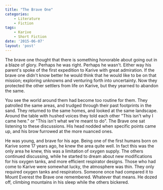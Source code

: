 ```yaml
---
title: "The Brave One"
categories:
    - Literature
    - Fiction
tags:
    - Karive
    - Short Fiction
date: '2015-06-07'
layout: 'post'
---
```


The brave one thought that there is something honorable about going out in a blaze of glory. Perhaps he was right. Perhaps he wasn't. Either way his parent's spoke of the first expedition to Karive with great admiration. If the brave one didn't know better he would think that he would like to be on that mission; exploring unknowns and venturing forth into uncertainty. Now they protected the other settlers from life on Karive, but they yearned to abandon the same.

You see the world around them had become too routine for them. They patrolled the same areas, and trudged through their past footprints in the sand. They returned to the same homes, and looked at the same landscape. Around the table with hushed voices they told each other "This isn't why I came here." or "This isn't what we're meant to do". The Brave one sat listening to these discussions. His head nodded when specific points came up, and his brow furrowed at the more nuanced ones.

He was young, and brave for his age. Being one of the first humans born on Karive some 17 years ago, he knew the area quite well. In fact this was the only area he knew, this was a limitation of oxygen supply. The others continued discussing, while he started to dream about new modifications for his oxygen tanks, and more efficient respirator designs. Those who had come to Karive were somewhat lucky, the atmosphere was thin. They only required oxygen tanks and respirators. Someone once had compared it to Mount Everest the Brave one remembered. Whatever that means. He dozed off, climbing mountains in his sleep while the others bickered.
